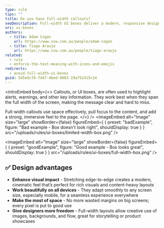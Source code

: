 ```yaml
---
type: rule
tips: ""
title: Do you have full-width callouts?
seoDescription: Full-width UI boxes deliver a modern, responsive design that maximizes space and enhances visual impact.
uri: ui-boxes
authors:
  - title: Adam Cogan
    url: https://www.ssw.com.au/people/adam-cogan
  - title: Tiago Araujo
    url: https://www.ssw.com.au/people/tiago-araujo
related:
  - rule
  - enforce-the-text-meaning-with-icons-and-emojis
redirects:
  - avoid-full-width-ui-boxes
guid: 545edc76-fd47-4bed-9083-19a752415c14
---
```


<introEmbed
  body={<>
Callouts, or UI boxes, are often used to highlight alerts, warnings, and other key information. They work best when they span the full width of the screen, making the message clear and hard to miss.

Full-width callouts use space effectively, pull focus to the content, and add a strong, immersive feel to the page.
  </>}
/>
<imageEmbed
  alt="Image"
  size="large"
  showBorder={false}
  figureEmbed={ {
    preset: "badExample",
    figure: "Bad example - Box doesn't look right",
    shouldDisplay: true
  } }
  src="/uploads/rules/ui-boxes/limited-width-box.png"
/>

<imageEmbed
  alt="Image"
  size="large"
  showBorder={false}
  figureEmbed={ {
    preset: "goodExample",
    figure: "Good example - Box looks great",
    shouldDisplay: true
  } }
  src="/uploads/rules/ui-boxes/full-width-box.png"
/>

## ✅ Design advantages

* **Enhance visual impact** - Stretching edge-to-edge creates a modern, cinematic feel that’s perfect for rich visuals and content-heavy layouts
* **Work beautifully on all devices** - They adapt smoothly to any screen size, especially mobile, for a seamless experience everywhere
* **Make the most of space** - No more wasted margins on big screens; every pixel is put to good use
* **Give designers more freedom** - Full-width layouts allow creative use of images, backgrounds, and flow, great for storytelling or product showcases